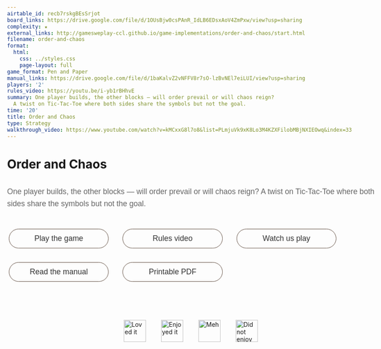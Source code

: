 ```yaml
---
airtable_id: recb7rskgBEsSrjot
board_links: https://drive.google.com/file/d/1OUsBjw0csPAnR_IdLB6EDsxAoV4ZmPxw/view?usp=sharing
complexity: ★
external_links: http://gamesweplay-ccl.github.io/game-implementations/order-and-chaos/start.html
filename: order-and-chaos
format:
  html:
    css: ../styles.css
    page-layout: full
game_format: Pen and Paper
manual_links: https://drive.google.com/file/d/1baKalvZ2vNFFV8r7sO-lzBvNEl7eiLUI/view?usp=sharing
players: '2'
rules_video: https://youtu.be/i-yb1rBHhvE
summary: One player builds, the other blocks — will order prevail or will chaos reign?
  A twist on Tic-Tac-Toe where both sides share the symbols but not the goal.
time: '20'
title: Order and Chaos
type: Strategy
walkthrough_video: https://www.youtube.com/watch?v=kMCxxG8l7o8&list=PLmjuVk9xK8Lo3M4KZXFilobMBjNXIEOwq&index=33
---
```


# Order and Chaos

:::{.game-info-box}
:::{.game-stats}
```{=html}
<span class="tooltip-gamestats" data-tooltip="20 minutes"><i class="fas fa-clock"></i></span>
<span class="tooltip-gamestats" data-tooltip="2 players"><i class="fas fa-users"></i></span>
<span class="tooltip-gamestats" data-tooltip="Pen and Paper required"><i class="fas fa-clone"></i></span>
<span class="tooltip-gamestats" data-tooltip="★"><i class="fas fa-star"></i></span>
```
:::
:::

:::{.game-summary}
One player builds, the other blocks — will order prevail or will chaos reign? A twist on Tic-Tac-Toe where both sides share the symbols but not the goal.
:::

:::{.game-actions}
```{=html}
<a href="http://gamesweplay-ccl.github.io/game-implementations/order-and-chaos/start.html" class="btn coloured-button"><i class="fa fa-gamepad"></i> Play the game</a>
<a href="https://youtu.be/i-yb1rBHhvE" class="btn coloured-button"><i class="fa fa-video"></i> Rules video</a>
<a href="https://www.youtube.com/watch?v=kMCxxG8l7o8&list=PLmjuVk9xK8Lo3M4KZXFilobMBjNXIEOwq&index=33" class="btn coloured-button"><i class="fa fa-video"></i> Watch us play</a>
<a href="https://drive.google.com/file/d/1baKalvZ2vNFFV8r7sO-lzBvNEl7eiLUI/view?usp=sharing" class="btn coloured-button"><i class="fa fa-book"></i> Read the manual</a>
<a href="https://drive.google.com/file/d/1OUsBjw0csPAnR_IdLB6EDsxAoV4ZmPxw/view?usp=sharing" class="btn coloured-button"><i class="fa fa-file-pdf"></i> Printable PDF</a>
```
:::

```{=html}
<div class="reaction-container">
	<div class="emoji" data-reaction="emoji-happy" data-tooltip="Loved it!">
		<img data-icon="happy" alt="Loved it" />
	</div>
	<div class="emoji" data-reaction="emoji-smile" data-tooltip="Enjoyed it">
		<img data-icon="smile" alt="Enjoyed it" />
	</div>
	<div class="emoji" data-reaction="emoji-meh" data-tooltip="Meh">
		<img data-icon="meh" alt="Meh" />
	</div>
	<div class="emoji" data-reaction="emoji-yucks" data-tooltip="Did not enjoy">
		<img data-icon="yucks" alt="Did not enjoy" />
	</div>
</div>

<style>
	p {
		margin: 2rem 0;
		font-size: 1.1rem;
		line-height: 1.6;
		color: #666;
		font-family: "Omnes", sans-serif;
	}

	body {
		max-width: 100%;
	}

	.reaction-container {
		display: flex;
		justify-content: center;
		gap: 6px;
		padding: 16px;
		margin-top: 60px;
		max-width: 600px;
		margin-left: auto;
		margin-right: auto;
	}

	.emoji {
		position: relative;
		cursor: pointer;
		display: flex;
		align-items: center;
		justify-content: center;
		width: 5rem;
		height: 5rem;
	}

	.emoji img {
		width: 80%;
		height: 80%;
		pointer-events: none;
	}

	/* Tooltip */
	.emoji::after {
		content: attr(data-tooltip);
		position: absolute;
		bottom: 110%;
		left: 50%;
		transform: translateX(-50%);
		background: #333;
		color: #fff;
		padding: 4px 8px;
		border-radius: 4px;
		font-size: 0.75rem;
		white-space: nowrap;
		opacity: 0;
		pointer-events: none;
		transition: opacity 0.2s ease;
		z-index: 10;
	}

	.emoji:hover::after {
		opacity: 1;
	}

	.emoji:hover {
		transform: scale(1.1);
	}
	/* Clicked animation */
	.clicked {
		animation: pop 0.3s ease;
	}

	/* Active reaction = blue glow */
	.active-reaction {
		filter: drop-shadow(0 0 4px #00aaff);
	}
	@keyframes pop {
		0% {
			transform: scale(1);
		}
		50% {
			transform: scale(1.3);
		}
		100% {
			transform: scale(1);
		}
	}

	/* Action buttons */
	.game-actions {
		display: flex;
		justify-content: flex-start;
		flex-wrap: wrap;
		margin: 2.5rem 0;
		gap: 1.5rem;
		align-items: center;
		width: 100%;
	}

	.btn {
		position: relative;
		border: none;
		padding: 1rem 1.2rem;
		border-radius: 999px;
		text-decoration: none;
		font-weight: 200;
		transition: all 0.3s ease;
		display: inline-block;
		text-align: center;
		min-width: 200px;
		font-family: "Omnes", sans-serif;
		font-size: 1.1rem;
		cursor: pointer;
		color: #333;
	}

	.btn:after {
		content: "";
		position: absolute;
		top: 4px;
		bottom: 4px;
		left: 4px;
		right: 4px;
		border-radius: 999px;
		border: 1px solid #5f4c3f;
		pointer-events: none;
	}

	/* Hide empty buttons */
	.game-actions:empty {
		display: none;
	}

	.disabled-button {
		pointer-events: none; /* Prevent clicks */
		opacity: 0.5; /* Make it look disabled */
		background-color: #ccc; /* Grey background */
		color: #666; /* Darker text */
	}
</style>

<script>
	document.addEventListener("DOMContentLoaded", function () {
		// === 1. Background and emoji image path setup ===
		const emojiFolderMap = {
			"Strategy": "strategy-emojis",
			"Mathematics/Probability": "math-emojis",
			"SEL": "sel-emojis",
			"Science/Deduction": "science-emojis",
		};

		const type = "{{< meta type >}}";
		const emojiFolder = emojiFolderMap[type];

		// Set background image
		const bgMap = {
			"Strategy": "/static/backgrounds/strategy_home_bg.svg",
			"Mathematics/Probability": "/static/backgrounds/math_home_bg.svg",
			"SEL": "/static/backgrounds/sel_home_bg.svg",
			"Science/Deduction": "/static/backgrounds/science_home_bg.svg",
		};

		const bg = bgMap[type];
		if (bg) {
			document.body.style.background = `
				linear-gradient(rgb(255, 251, 227, 0.3), rgb(255, 251, 227, 0.3)),
				url(${bg})
			`;
			document.body.style.backgroundRepeat = "no-repeat";
			document.body.style.backgroundSize = "cover";
			document.body.style.backgroundAttachment = "scroll";
			document.body.style.backgroundPosition = "center top";
		}

		// Set emoji image sources dynamically
		if (emojiFolder) {
			const emojiImages = document.querySelectorAll("[data-icon]");
			emojiImages.forEach((img) => {
				const icon = img.dataset.icon;
				img.src = `/static/images/${emojiFolder}/${emojiFolder.replace(
					"-emojis",
					""
				)}-${icon}.svg`;
			});
		}

		// === 2. Reaction click logic with cookies ===
		const emojis = document.querySelectorAll("[data-reaction]");
		const gameId = window.location.pathname;
		const cookieKey = `reaction-${gameId}`;

		function setCookie(name, value, days) {
			const d = new Date();
			d.setTime(d.getTime() + days * 24 * 60 * 60 * 1000);
			document.cookie = `${name}=${value};expires=${d.toUTCString()};path=/`;
		}

		function getCookie(name) {
			const cookies = document.cookie.split("; ");
			for (const cookie of cookies) {
				const [key, value] = cookie.split("=");
				if (key === name) return value;
			}
			return null;
		}

		function deleteCookie(name) {
			document.cookie = `${name}=; expires=Thu, 01 Jan 1970 00:00:00 UTC; path=/;`;
		}

		function getReactions() {
			const cookieValue = getCookie(cookieKey);
			if (!cookieValue) return [];
			return cookieValue.split(",");
		}

		function saveReactions(reactions) {
			if (reactions.length === 0) {
				deleteCookie(cookieKey);
			} else {
				setCookie(cookieKey, reactions.join(","), 365);
			}
		}

		let selectedReactions = getReactions();
		selectedReactions.forEach((reaction) => {
			const emoji = document.querySelector(
				`[data-reaction="${reaction}"]`
			);
			if (emoji) {
				emoji.classList.add("active-reaction");
			}
		});

		emojis.forEach((emoji) => {
			emoji.addEventListener("click", () => {
				const clickedReaction = emoji.dataset.reaction;
				const index = selectedReactions.indexOf(clickedReaction);

				if (index > -1) {
					// Deselect
					selectedReactions.splice(index, 1);
					emoji.classList.remove("active-reaction");
				} else {
					// Select
					selectedReactions.push(clickedReaction);
					emoji.classList.add("active-reaction");
				}

				saveReactions(selectedReactions);

				// Animate
				emoji.classList.add("clicked");
				setTimeout(() => emoji.classList.remove("clicked"), 400);

				// TODO: Send to backend if needed
			});
		});
	});
</script>

<script>
	// This script changes the button colors based on the game type
	document.addEventListener("DOMContentLoaded", function () {
		// Define base and hover colors for each game type
		const typeStyles = {
			"Mathematics/Probability": { base: "#ffecdb", hover: "#d97436" },
			"SEL": { base: "#dcf3fa", hover: "#6cc9e1" },
			"Strategy": { base: "#fffcd4", hover: "#e6dc33" },
			"Science/Deduction": { base: "#e4f6dd", hover: "#9ec03c" },
		};

		const gameType = "{{< meta type >}}";
		const styles = typeStyles[gameType];

		if (styles) {
			const buttons = document.querySelectorAll(".coloured-button");
			buttons.forEach((button) => {
				button.style.backgroundColor = styles.base;
				button.style.border = "none";
				button.style.color = "black";
				button.style.transition = "background-color 0.3s ease";

				// Add hover effect using JavaScript event listeners
				button.addEventListener("mouseenter", () => {
					button.style.backgroundColor = styles.hover;
				});
				button.addEventListener("mouseleave", () => {
					button.style.backgroundColor = styles.base;
				});
			});
		}
	});
</script>

<script>
	document.addEventListener("DOMContentLoaded", function () {
		const emojiFolderMap = {
			"Strategy": "strategy-emojis",
			"Mathematics/Probability": "math-emojis",
			"SEL": "sel-emojis",
			"Science/Deduction": "science-emojis",
		};

		const type = "{{< meta type >}}";
		const emojiFolder = emojiFolderMap[type];

		if (emojiFolder) {
			const emojiImages = document.querySelectorAll(".emoji img");
			emojiImages.forEach((img) => {
				const icon = img.dataset.icon;
				img.src = `../static/images/${emojiFolder}/${emojiFolder.replace(
					"-emojis",
					""
				)}-${icon}.svg`;
			});
		}
	});
</script>
```

